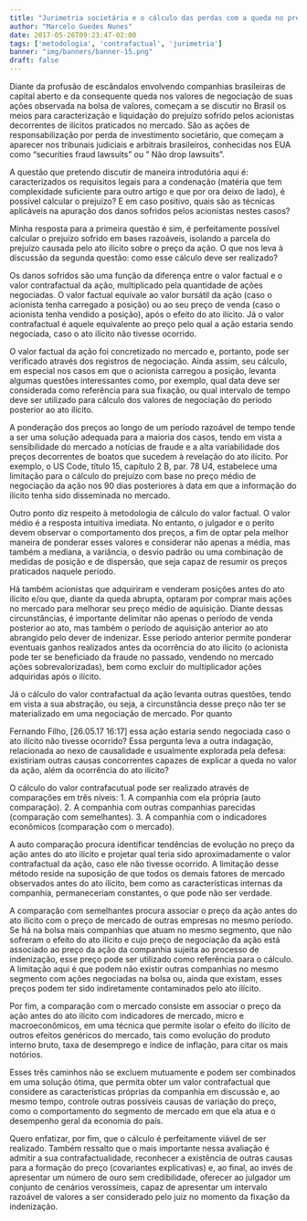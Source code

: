 ```yaml
---
title: "Jurimetria societária e o cálculo das perdas com a queda no preço de ações negociadas em bolsa"
author: "Marcelo Guedes Nunes"
date: 2017-05-26T09:23:47-02:00
tags: ['metodologia', 'contrafactual', 'jurimetria']
banner: "img/banners/banner-15.png"
draft: false
---
```


Diante da profusão de escândalos envolvendo companhias brasileiras de capital aberto e da consequente queda nos valores de negociação de suas ações observada na bolsa de valores, começam a se discutir no Brasil os meios para caracterização e liquidação do prejuízo sofrido pelos acionistas decorrentes de ilícitos praticados no mercado. São as ações de responsabilização por perda de investimento societário, que começam a aparecer nos tribunais judiciais e arbitrais brasileiros, conhecidas nos EUA como "securities fraud lawsuits" ou " Não drop lawsuits".

A questão que pretendo discutir de maneira introdutória aqui é: caracterizados os requisitos legais para a condenação (matéria que tem complexidade suficiente para outro artigo e que por ora deixo de lado), é possível calcular o prejuízo? E em caso positivo, quais são as técnicas aplicáveis na apuração dos danos sofridos pelos acionistas nestes casos?

Minha resposta para a primeira questão é sim, é perfeitamente possível calcular o prejuízo sofrido em bases razoáveis, isolando a parcela do prejuízo causada pelo ato ilícito sobre o preço da ação. O que nos leva à discussão da segunda questão: como esse cálculo deve ser realizado?

Os danos sofridos são uma função da diferença entre o valor factual e o valor contrafactual da ação, multiplicado pela quantidade de ações negociadas. O valor factual equivale ao valor bursátil da ação (caso o acionista tenha carregado a posição) ou ao seu preço de venda (caso o acionista tenha vendido a posição), após o efeito do ato ilícito. Já o valor contrafactual é aquele equivalente ao preço pelo qual a ação estaria sendo negociada, caso o ato ilícito não tivesse ocorrido.

O valor factual da ação foi concretizado no mercado e, portanto, pode ser verificado através dos registros de negociação. Ainda assim, seu cálculo, em especial nos casos em que o acionista carregou a posição, levanta algumas questões interessantes como, por exemplo, qual data deve ser considerada como referência para sua fixação, ou qual intervalo de tempo deve ser utilizado para cálculo dos valores de negociação do período posterior ao ato ilícito. 

A ponderação dos preços ao longo de um período razoável de tempo tende a ser uma solução adequada para a maioria dos casos, tendo em vista a sensibilidade do mercado a notícias de fraude e a alta variabilidade dos preços decorrentes de boatos que sucedem à revelação do ato ilícito. Por exemplo, o US Code, título 15, capítulo 2 B, par. 78 U4, estabelece uma limitação para o cálculo do prejuízo com base no preço médio de negociação da ação nos 90 dias posteriores à data em que a informação do ilícito tenha sido disseminada no mercado.

Outro ponto diz respeito à metodologia de cálculo do valor factual. O valor médio é a resposta intuitiva imediata. No entanto, o julgador e o perito devem observar o comportamento dos preços, a fim de optar pela melhor maneira de ponderar esses valores e considerar não apenas a média, mas também a mediana, a variância, o desvio padrão ou uma combinação de medidas de posição e de dispersão, que seja capaz de resumir os preços praticados naquele período.

Há também acionistas que adquiriram e venderam posições antes do ato ilícito e/ou que, diante da queda abrupta, optaram por comprar mais ações no mercado para melhorar seu preço médio de aquisição. Diante dessas circunstâncias, é importante delimitar não apenas o período de venda posterior ao ato, mas também o período de aquisição anterior ao ato abrangido pelo dever de indenizar. Esse período anterior permite ponderar eventuais ganhos realizados antes da ocorrência do ato ilícito (o acionista pode ter se beneficiado da fraude no passado, vendendo no mercado ações sobrevalorizadas), bem como excluir do multiplicador ações adquiridas após o ilícito.

Já o cálculo do valor contrafactual da ação levanta outras questões, tendo em vista a sua abstração, ou seja, a circunstância desse preço não ter se materializado em uma negociação de mercado. Por quanto

Fernando Filho, [26.05.17 16:17]
essa ação estaria sendo negociada caso o ato ilícito não tivesse ocorrido? Essa pergunta leva a outra indagação, relacionada ao nexo de causalidade e usualmente explorada pela defesa: existiriam outras causas concorrentes capazes de explicar a queda no valor da ação, além da ocorrência do ato ilícito?

O cálculo do valor contrafacutual pode ser realizado através de comparações em três níveis: 1. A companhia com ela própria (auto comparação). 2. A companhia com outras companhias parecidas (comparação com semelhantes). 3. A companhia com o indicadores econômicos (comparação com o mercado). 

A auto comparação procura identificar tendências de evolução no preço da ação antes do ato ilícito e projetar qual teria sido aproximadamente o valor contrafactual da ação, caso ele não tivesse ocorrido. A limitação desse método reside na suposição de que todos os demais fatores de mercado observados antes do ato ilícito, bem como as características internas da companhia, permaneceriam constantes, o que pode não ser verdade.

A comparação com semelhantes procura associar o preço da ação antes do ato ilícito com o preço de mercado de outras empresas no mesmo período. Se há na bolsa mais companhias que atuam no mesmo segmento, que não sofreram o efeito do ato ilícito e cujo preço de negociação da ação está associado ao preço da ação da companhia sujeita ao processo de indenização, esse preço pode ser utilizado como referência para o cálculo. A limitação aqui é que podem não existir outras companhias no mesmo segmento com ações negociadas na bolsa ou, ainda que existam, esses preços podem ter sido indiretamente contaminados pelo ato ilícito.

Por fim, a comparação com o mercado consiste em associar o preço da ação antes do ato ilícito com indicadores de mercado, micro e macroeconômicos, em uma técnica que permite isolar o efeito do ilícito de outros efeitos genéricos do mercado, tais como evolução do produto interno bruto, taxa de desemprego e índice de inflação, para citar os mais notórios.

Esses três caminhos não se excluem mutuamente e podem ser combinados em uma solução ótima, que permita obter um valor contrafactual que considere as características próprias da companhia em discussão e, ao mesmo tempo, controle outras possíveis causas de variação do preço, como o comportamento do segmento de mercado em que ela atua e o desempenho geral da economia do país. 

Quero enfatizar, por fim, que o cálculo é perfeitamente viável de ser realizado. Também ressalto que o mais importante nessa avaliação é admitir a sua contrafactualidade, reconhecer a existência de outras causas para a formação do preço (covariantes explicativas) e, ao final, ao invés de apresentar um número de ouro sem credibilidade, oferecer ao julgador um conjunto de cenários verossímeis, capaz de apresentar um intervalo razoável de valores a ser considerado pelo juiz no momento da fixação da indenização.